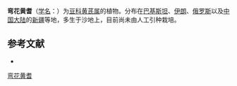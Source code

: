 {{Speciesbox
| name = 弯花黄耆
| status = 
| status_system = 
| image =
| genus = Astragalus
| species = flexus
| authority = Fisch.
}}

'''弯花黄耆'''（[[学名|学名]]：{{lang|la|''Astragalus flexus''}}）为[[豆科|豆科]][[黄芪属|黄芪属]]的植物。分布在[[巴基斯坦|巴基斯坦]]、[[伊朗|伊朗]]、[[俄罗斯|俄罗斯]]以及[[中国大陆|中国大陆]]的[[新疆|新疆]]等地，多生于沙地上，目前尚未由人工引种栽培。

== 参考文献 ==
<div class="references-small">
* {{cite web| url =http://www.bioinfo.cn/db05/KmzwSpecies.php?action=view&id=15688| title =弯花黄耆| work =《中国高等植物数据库全库》| publisher =中国科学院微生物研究所| author =昆明植物研究所| accessdate =2009-02-24| deadurl =yes| archiveurl =https://web.archive.org/web/20160305073619/http://www.bioinfo.cn/db05/KmzwSpecies.php?action=view&id=15688| archivedate =2016-03-05}}
</div>
{{Taxonbar|from=Q11067959}}

[[Category:黄芪属|弯花黄耆]]


{{植物小作品}}